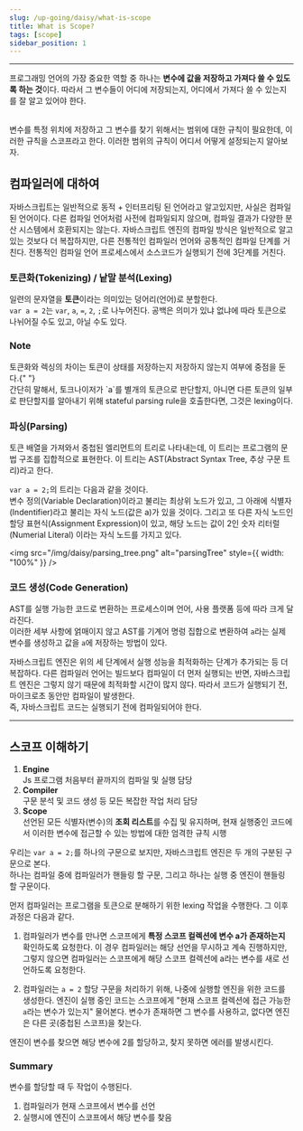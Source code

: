 ```yaml
---
slug: /up-going/daisy/what-is-scope
title: What is Scope?
tags: [scope]
sidebar_position: 1
---
```


---

프로그래밍 언어의 가장 중요한 역할 중 하나는 **변수에 값을 저장하고 가져다 쓸 수 있도록 하는 것**이다.
따라서 그 변수들이 어디에 저장되는지, 어디에서 가져다 쓸 수 있는지를 잘 알고 있어야 한다.

<br />
변수를 특정 위치에 저장하고 그 변수를 찾기 위해서는 범위에 대한 규칙이 필요한데,
이러한 규칙을 스코프라고 한다. 이러한 범위의 규칙이 어디서 어떻게 설정되는지 알아보자.

## 컴파일러에 대하여

자바스크립트는 일반적으로 동적 + 인터프리팅 된 언어라고 알고있지만, 사실은 컴파일 된 언어이다.
다른 컴파일 언어처럼 사전에 컴파일되지 않으며, 컴파일 결과가 다양한 분산 시스템에서 호환되지는 않는다.
자바스크립트 엔진의 컴파일 방식은 일반적으로 알고 있는 것보다 더 복잡하지만, 다른 전통적인 컴파일러 언어와 공통적인 컴파일 단계를 거친다.
전통적인 컴파일 언어 프로세스에서 소스코드가 실행되기 전에 3단계를 거친다.

### 토큰화(Tokenizing) / 낱말 분석(Lexing)

일련의 문자열을 **토큰**이라는 의미있는 덩어리(언어)로 분할한다.<br/>
`var a = 2`는 `var`, `a`, `=`, `2`, `;`로 나누어진다.
공백은 의미가 있냐 없냐에 따라 토큰으로 나뉘어질 수도 있고, 아닐 수도 있다.

<div
  style={{ border: "1px solid #667085", borderRadius: "6px", padding: "10px" }}
>
  <h3 style={{ textAlign: "center" }}>Note</h3>
  토큰화와 렉싱의 차이는 토큰이 상태를 저장하는지 저장하지 않는지 여부에 중점을 둔다.{" "}
  <br />
  간단히 말해서, 토크나이저가 `a`를 별개의 토큰으로 판단할지, 아니면 다른 토큰의
  일부로 판단할지를 알아내기 위해 stateful parsing rule을 호출한다면, 그것은
  lexing이다.
</div>

### 파싱(Parsing)

토큰 배열을 가져와서 중첩된 엘리먼트의 트리로 나타내는데, 이 트리는 프로그램의 문법 구조를 집합적으로 표현한다.
이 트리는 AST(Abstract Syntax Tree, 추상 구문 트리)라고 한다.<br/>

`var a = 2;`의 트리는 다음과 같을 것이다. <br/>
변수 정의(Variable Declaration)이라고 불리는 최상위 노드가 있고, 그 아래에 식별자(Indentifier)라고 불리는 자식 노드(값은 a)가 있을 것이다.
그리고 또 다른 자식 노드인 할당 표현식(Assignment Expression)이 있고, 해당 노드는 값이 2인 숫자 리터럴(Numerial Literal) 이라는 자식 노드를 가지고 있다.

<img
  src="/img/daisy/parsing_tree.png"
  alt="parsingTree"
  style={{ width: "100%" }}
/>

### 코드 생성(Code Generation)

AST를 실행 가능한 코드로 변환하는 프로세스이며 언어, 사용 플랫폼 등에 따라 크게 달라진다.<br/>
이러한 세부 사항에 얽매이지 않고 AST를 기계어 명렁 집합으로 변환하여 `a`라는 실제 변수를 생성하고 값을 `a`에 저장하는 방법이 있다.

자바스크립트 엔진은 위의 세 단계에서 실행 성능을 최적화하는 단계가 추가되는 등 더 복잡하다.
다른 컴파일러 언어는 빌드보다 컴파일이 더 먼저 실행되는 반면, 자바스크립트 엔진은 그렇지 않기 때문에 최적화할 시간이 많지 않다.
따라서 코드가 실행되기 전, 마이크로초 동안만 컴파일이 발생한다. <br/>
즉, 자바스크립트 코드는 실행되기 전에 컴파일되어야 한다.

---

## 스코프 이해하기

1. **Engine**<br/>
   Js 프로그램 처음부터 끝까지의 컴파일 및 실행 담당
2. **Compiler**<br/>
   구문 분석 및 코드 생성 등 모든 복잡한 작업 처리 담당
3. **Scope**<br/>
   선언된 모든 식별자(변수)의 **조회 리스트**를 수집 및 유지하며, 현재 실행중인 코드에서 이러한 변수에 접근할 수 있는 방법에 대한 엄격한 규칙 시행

우리는 `var a = 2;`를 하나의 구문으로 보지만, 자바스크립트 엔진은 두 개의 구분된 구문으로 본다.<br/>
하나는 컴파일 중에 컴파일러가 핸들링 할 구문, 그리고 하나는 실행 중 엔진이 핸들링 할 구문이다.

먼저 컴파일러는 프로그램을 토큰으로 분해하기 위한 lexing 작업을 수행한다. 그 이후 과정은 다음과 같다.<br/>

1. 컴파일러가 변수를 만나면 스코프에게 **특정 스코프 컬렉션에 변수 a가 존재하는지** 확인하도록 요청한다.
   이 경우 컴파일러는 해당 선언을 무시하고 계속 진행하지만, 그렇지 않으면 컴파일러는 스코프에게 해당 스코프 컬렉션에 a라는 변수를 새로 선언하도록 요청한다.

2. 컴파일러는 `a = 2` 할당 구문을 처리하기 위해, 나중에 실행할 엔진을 위한 코드를 생성한다.
   엔진이 실행 중인 코드는 스코프에게 "현재 스코프 컬렉션에 접근 가능한 `a`라는 변수가 있는지" 물어본다. 변수가 존재하면 그 변수를 사용하고, 없다면 엔진은 다른 곳(중첩된 스코프)을 찾는다.

엔진이 변수를 찾으면 해당 변수에 2를 할당하고, 찾지 못하면 에러를 발생시킨다.

### Summary

변수를 할당할 때 두 작업이 수행된다.

1. 컴파일러가 현재 스코프에서 변수를 선언
2. 실행시에 엔진이 스코프에서 해당 변수를 찾음
